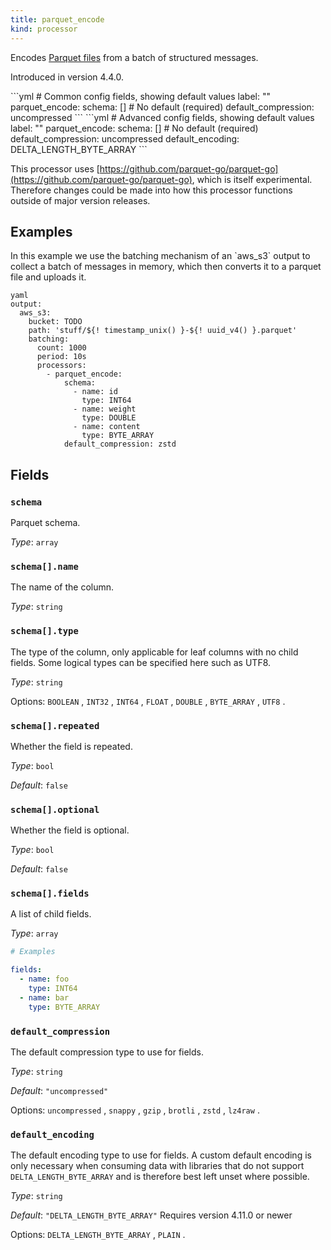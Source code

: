 ```yaml
---
title: parquet_encode
kind: processor
---
```


Encodes [Parquet files](https://parquet.apache.org/docs/) from a batch of structured messages.

Introduced in version 4.4.0.


<Tabs>
<TabItem label="Common">
```yml
# Common config fields, showing default values
label: ""
parquet_encode:
  schema: [] # No default (required)
  default_compression: uncompressed
```
</TabItem>
<TabItem label="Advanced">
```yml
# Advanced config fields, showing default values
label: ""
parquet_encode:
  schema: [] # No default (required)
  default_compression: uncompressed
  default_encoding: DELTA_LENGTH_BYTE_ARRAY
```
</TabItem>
</Tabs>

This processor uses [https://github.com/parquet-go/parquet-go](https://github.com/parquet-go/parquet-go), which is itself experimental. Therefore changes could be made into how this processor functions outside of major version releases.


## Examples

<Tabs>
<TabItem label="Writing Parquet Files to AWS S3">
In this example we use the batching mechanism of an `aws_s3` output to collect a batch of messages in memory, which then converts it to a parquet file and uploads it.

```
yaml
output:
  aws_s3:
    bucket: TODO
    path: 'stuff/${! timestamp_unix() }-${! uuid_v4() }.parquet'
    batching:
      count: 1000
      period: 10s
      processors:
        - parquet_encode:
            schema:
              - name: id
                type: INT64
              - name: weight
                type: DOUBLE
              - name: content
                type: BYTE_ARRAY
            default_compression: zstd

```

</TabItem>
</Tabs>

## Fields

### `schema`

Parquet schema.


*Type*: `array`


### `schema[].name`

The name of the column.


*Type*: `string`


### `schema[].type`

The type of the column, only applicable for leaf columns with no child fields. Some logical types can be specified here such as UTF8.


*Type*: `string`


Options:
`BOOLEAN`
, `INT32`
, `INT64`
, `FLOAT`
, `DOUBLE`
, `BYTE_ARRAY`
, `UTF8`
.

### `schema[].repeated`

Whether the field is repeated.


*Type*: `bool`

*Default*: `false`

### `schema[].optional`

Whether the field is optional.


*Type*: `bool`

*Default*: `false`

### `schema[].fields`

A list of child fields.


*Type*: `array`


```yml
# Examples

fields:
  - name: foo
    type: INT64
  - name: bar
    type: BYTE_ARRAY
```

### `default_compression`

The default compression type to use for fields.


*Type*: `string`

*Default*: `"uncompressed"`

Options:
`uncompressed`
, `snappy`
, `gzip`
, `brotli`
, `zstd`
, `lz4raw`
.

### `default_encoding`

The default encoding type to use for fields. A custom default encoding is only necessary when consuming data with libraries that do not support `DELTA_LENGTH_BYTE_ARRAY` and is therefore best left unset where possible.


*Type*: `string`

*Default*: `"DELTA_LENGTH_BYTE_ARRAY"`
Requires version 4.11.0 or newer

Options:
`DELTA_LENGTH_BYTE_ARRAY`
, `PLAIN`
.


